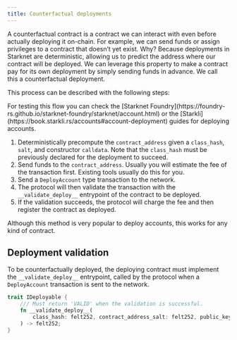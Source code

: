 ```yaml
---
title: Counterfactual deployments
---
```


A counterfactual contract is a contract we can interact with even before actually deploying it on-chain.
For example, we can send funds or assign privileges to a contract that doesn’t yet exist.
Why? Because deployments in Starknet are deterministic, allowing us to predict the address where our contract will be deployed.
We can leverage this property to make a contract pay for its own deployment by simply sending funds in advance. We call this a counterfactual deployment.

This process can be described with the following steps:

<Callout>
For testing this flow you can check the [Starknet Foundry](https://foundry-rs.github.io/starknet-foundry/starknet/account.html) or the [Starkli](https://book.starkli.rs/accounts#account-deployment) guides for deploying accounts.
</Callout>

1. Deterministically precompute the `contract_address` given a `class_hash`, `salt`, and constructor `calldata`.
Note that the `class_hash` must be previously declared for the deployment to succeed.
2. Send funds to the `contract_address`. Usually you will estimate the fee of the transaction first. Existing
tools usually do this for you.
3. Send a `DeployAccount` type transaction to the network.
4. The protocol will then validate the transaction with the `__validate_deploy__` entrypoint of the contract to be deployed.
5. If the validation succeeds, the protocol will charge the fee and then register the contract as deployed.

<Callout>
Although this method is very popular to deploy accounts, this works for any kind of contract.
</Callout>

## Deployment validation

To be counterfactually deployed, the deploying contract must implement the `__validate_deploy__` entrypoint,
called by the protocol when a `DeployAccount` transaction is sent to the network.

```rust
trait IDeployable {
    /// Must return 'VALID' when the validation is successful.
    fn __validate_deploy__(
        class_hash: felt252, contract_address_salt: felt252, public_key: felt252
    ) -> felt252;
}
```
